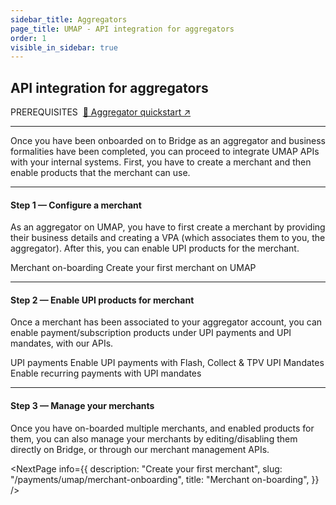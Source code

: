 ```yaml
---
sidebar_title: Aggregators
page_title: UMAP - API integration for aggregators
order: 1
visible_in_sidebar: true
---
```


## API integration for aggregators

<Text size="small" weight="600">
  PREREQUISITES&nbsp;
</Text>
<a href="/payments/umap/quickstart/aggregators" target="_self">
  🌟 Aggregator quickstart ↗
</a>

<hr class="primary" />

Once you have been onboarded on to Bridge as an aggregator and business formalities have been completed, you can proceed to integrate UMAP APIs with your internal systems. First, you have to create a merchant and then enable products that the merchant can use.

<hr class="primary" />

#### Step 1 — Configure a merchant

As an aggregator on UMAP, you have to first create a merchant by providing their business details and creating a VPA (which associates them to you, the aggregator). After this, you can enable UPI products for the merchant.

<Card padding="small" shape="rounded">
  <Link href="/payments/umap/merchant-onboarding">Merchant on-boarding</Link>
  <Text weight="400" marginTop="nano" marginBottom="none" size="small">
    Create your first merchant on UMAP
  </Text>
</Card>

<hr class="primary" />

#### Step 2 — Enable UPI products for merchant

Once a merchant has been associated to your aggregator account, you can enable payment/subscription products under UPI payments and UPI mandates, with our APIs.

<Row>
  <Portion desktopSpan="half" marginBottom="nano">
    <Card padding="small" shape="rounded">
      <Link href="payments/umap/payments">UPI payments</Link>
      <Text weight="400" marginTop="nano" marginBottom="none" size="small">
        Enable UPI payments with Flash, Collect & TPV
      </Text>
    </Card>
  </Portion>
  <Portion desktopSpan="half">
    <Card padding="small" shape="rounded">
      <Link href="payments/umap/mandates">UPI Mandates</Link>
      <Text weight="400" marginTop="nano" marginBottom="none" size="small">
        Enable recurring payments with UPI mandates
      </Text>
    </Card>
  </Portion>
</Row>

<hr class="primary" />

#### Step 3 — Manage your merchants

Once you have on-boarded multiple merchants, and enabled products for them, you can also manage your merchants by editing/disabling them directly on Bridge, or through our merchant management APIs.

<NextPage
  info={{
    description: "Create your first merchant",
    slug: "/payments/umap/merchant-onboarding",
    title: "Merchant on-boarding",
  }}
/>

<WasPageHelpful />
